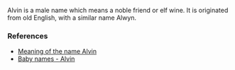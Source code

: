 Alvin is a male name which means a noble friend or elf wine. It is originated from old English, with a similar name Alwyn.

===References===
* [http://baby-names.adoption.com/search/Alvin.html Meaning of the name Alvin]
* [http://www.weddingvendors.com/baby-names/letter/a/page-9/ Baby names - Alvin]